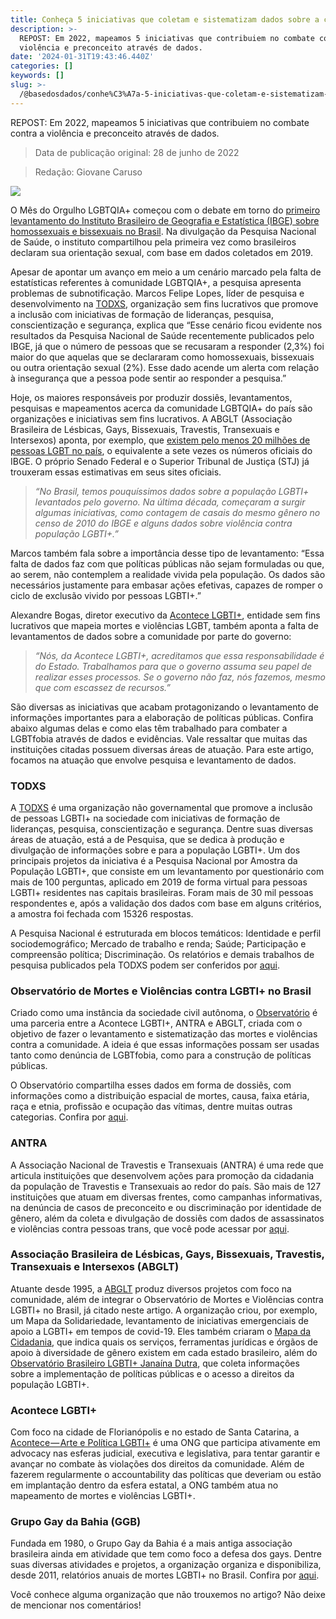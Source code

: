 ```yaml
---
title: Conheça 5 iniciativas que coletam e sistematizam dados sobre a comunidade
description: >-
  REPOST: Em 2022, mapeamos 5 iniciativas que contribuiem no combate contra a
  violência e preconceito através de dados.
date: '2024-01-31T19:43:46.440Z'
categories: []
keywords: []
slug: >-
  /@basedosdados/conhe%C3%A7a-5-iniciativas-que-coletam-e-sistematizam-dados-sobre-a-comunidade-08b71616cb76
---
```

REPOST: Em 2022, mapeamos 5 iniciativas que contribuiem no combate contra a violência e preconceito através de dados.

> Data de publicação original: 28 de junho de 2022

> Redação: Giovane Caruso

![](https://storage.googleapis.com/basedosdados-website/blog/conheca-5-iniciativas-que-coletam-e-sistematizam-dados-sobre-a-comunidade/image_0.jpg)

O Mês do Orgulho LGBTQIA+ começou com o debate em torno do [primeiro levantamento do Instituto Brasileiro de Geografia e Estatística (IBGE) sobre homossexuais e bissexuais no Brasil](https://g1.globo.com/jornal-nacional/noticia/2022/05/25/ibge-divulga-primeiro-levantamento-sobre-homossexuais-e-bissexuais-no-brasil.ghtml). Na divulgação da Pesquisa Nacional de Saúde, o instituto compartilhou pela primeira vez como brasileiros declaram sua orientação sexual, com base em dados coletados em 2019.

Apesar de apontar um avanço em meio a um cenário marcado pela falta de estatísticas referentes à comunidade LGBTQIA+, a pesquisa apresenta problemas de subnotificação. Marcos Felipe Lopes, líder de pesquisa e desenvolvimento na [TODXS](https://www.todxs.org/), organização sem fins lucrativos que promove a inclusão com iniciativas de formação de lideranças, pesquisa, conscientização e segurança, explica que “Esse cenário ficou evidente nos resultados da Pesquisa Nacional de Saúde recentemente publicados pelo IBGE, já que o número de pessoas que se recusaram a responder (2,3%) foi maior do que aquelas que se declararam como homossexuais, bissexuais ou outra orientação sexual (2%). Esse dado acende um alerta com relação à insegurança que a pessoa pode sentir ao responder a pesquisa.”

Hoje, os maiores responsáveis por produzir dossiês, levantamentos, pesquisas e mapeamentos acerca da comunidade LGBTQIA+ do país são organizações e iniciativas sem fins lucrativos. A ABGLT (Associação Brasileira de Lésbicas, Gays, Bissexuais, Travestis, Transexuais e Intersexos) aponta, por exemplo, que [existem pelo menos 20 milhões de pessoas LGBT no país](https://www.politize.com.br/lgbtfobia-brasil-fatos-numeros-polemicas/), o equivalente a sete vezes os números oficiais do IBGE. O próprio Senado Federal e o Superior Tribunal de Justiça (STJ) já trouxeram essas estimativas em seus sites oficiais.

> *“No Brasil, temos pouquíssimos dados sobre a população LGBTI+ levantados pelo governo. Na última década, começaram a surgir algumas iniciativas, como contagem de casais do mesmo gênero no censo de 2010 do IBGE e alguns dados sobre violência contra população LGBTI+.”*

Marcos também fala sobre a importância desse tipo de levantamento: “Essa falta de dados faz com que políticas públicas não sejam formuladas ou que, ao serem, não contemplem a realidade vivida pela população. Os dados são necessários justamente para embasar ações efetivas, capazes de romper o ciclo de exclusão vivido por pessoas LGBTI+.”

Alexandre Bogas, diretor executivo da [Acontece LGBTI+](https://acontecelgbti.org/), entidade sem fins lucrativos que mapeia mortes e violências LGBT, também aponta a falta de levantamentos de dados sobre a comunidade por parte do governo:

> *“Nós, da Acontece LGBTI+, acreditamos que essa responsabilidade é do Estado. Trabalhamos para que o governo assuma seu papel de realizar esses processos. Se o governo não faz, nós fazemos, mesmo que com escassez de recursos.”*

São diversas as iniciativas que acabam protagonizando o levantamento de informações importantes para a elaboração de políticas públicas. Confira abaixo algumas delas e como elas têm trabalhado para combater a LGBTfobia através de dados e evidências. Vale ressaltar que muitas das instituições citadas possuem diversas áreas de atuação. Para este artigo, focamos na atuação que envolve pesquisa e levantamento de dados.

### TODXS

A [TODXS](https://www.todxs.org/) é uma organização não governamental que promove a inclusão de pessoas LGBTI+ na sociedade com iniciativas de formação de lideranças, pesquisa, conscientização e segurança. Dentre suas diversas áreas de atuação, está a de Pesquisa, que se dedica à produção e divulgação de informações sobre e para a população LGBTI+. Um dos principais projetos da iniciativa é a Pesquisa Nacional por Amostra da População LGBTI+, que consiste em um levantamento por questionário com mais de 100 perguntas, aplicado em 2019 de forma virtual para pessoas LGBTI+ residentes nas capitais brasileiras. Foram mais de 30 mil pessoas respondentes e, após a validação dos dados com base em alguns critérios, a amostra foi fechada com 15326 respostas.

A Pesquisa Nacional é estruturada em blocos temáticos: Identidade e perfil sociodemográfico; Mercado de trabalho e renda; Saúde; Participação e compreensão política; Discriminação. Os relatórios e demais trabalhos de pesquisa publicados pela TODXS podem ser conferidos por [aqui](https://www.todxs.org/biblioteca/).

### Observatório de Mortes e Violências contra LGBTI+ no Brasil

Criado como uma instância da sociedade civil autônoma, o [Observatório](https://observatoriomorteseviolenciaslgbtibrasil.org/) é uma parceria entre a Acontece LGBTI+, ANTRA e ABGLT, criada com o objetivo de fazer o levantamento e sistematização das mortes e violências contra a comunidade. A ideia é que essas informações possam ser usadas tanto como denúncia de LGBTfobia, como para a construção de políticas públicas.

O Observatório compartilha esses dados em forma de dossiês, com informações como a distribuição espacial de mortes, causa, faixa etária, raça e etnia, profissão e ocupação das vítimas, dentre muitas outras categorias. Confira por [aqui](https://observatoriomorteseviolenciaslgbtibrasil.org/todos-dossies/mortes-lgbt-brasil/).

### ANTRA

A Associação Nacional de Travestis e Transexuais (ANTRA) é uma rede que articula instituições que desenvolvem ações para promoção da cidadania da população de Travestis e Transexuais ao redor do país. São mais de 127 instituições que atuam em diversas frentes, como campanhas informativas, na denúncia de casos de preconceito e ou discriminação por identidade de gênero, além da coleta e divulgação de dossiês com dados de assassinatos e violências contra pessoas trans, que você pode acessar por [aqui](https://antrabrasil.org/assassinatos/).

### Associação Brasileira de Lésbicas, Gays, Bissexuais, Travestis, Transexuais e Intersexos (ABGLT)

Atuante desde 1995, a [ABGLT](https://www.abglt.org/) produz diversos projetos com foco na comunidade, além de integrar o Observatório de Mortes e Violências contra LGBTI+ no Brasil, já citado neste artigo. A organização criou, por exemplo, um Mapa da Solidariedade, levantamento de iniciativas emergenciais de apoio a LGBTI+ em tempos de covid-19. Eles também criaram o [Mapa da Cidadania](https://www.abglt.org/mapa-da-cidadania), que indica quais os serviços, ferramentas jurídicas e órgãos de apoio à diversidade de gênero existem em cada estado brasileiro, além do [Observatório Brasileiro LGBTI+ Janaína Dutra](https://www.abglt.org/observatorio), que coleta informações sobre a implementação de políticas públicas e o acesso a direitos da população LGBTI+.

### Acontece LGBTI+

Com foco na cidade de Florianópolis e no estado de Santa Catarina, a [Acontece — Arte e Política LGBTI+](https://acontecelgbti.org/) é uma ONG que participa ativamente em advocacy nas esferas judicial, executiva e legislativa, para tentar garantir e avançar no combate às violações dos direitos da comunidade. Além de fazerem regularmente o accountability das políticas que deveriam ou estão em implantação dentro da esfera estatal, a ONG também atua no mapeamento de mortes e violências LGBTI+.

### Grupo Gay da Bahia (GGB)

Fundada em 1980, o Grupo Gay da Bahia é a mais antiga associação brasileira ainda em atividade que tem como foco a defesa dos gays. Dentre suas diversas atividades e projetos, a organização organiza e disponibiliza, desde 2011, relatórios anuais de mortes LGBTI+ no Brasil. Confira por [aqui](https://grupogaydabahia.com/relatorios-anuais-de-morte-de-lgbti/).

Você conhece alguma organização que não trouxemos no artigo? Não deixe de mencionar nos comentários!
